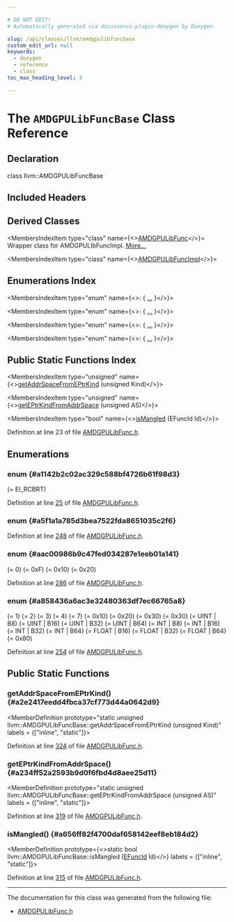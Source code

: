 ```yaml
---

# DO NOT EDIT!
# Automatically generated via docusaurus-plugin-doxygen by Doxygen.

slug: /api/classes/llvm/amdgpulibfuncbase
custom_edit_url: null
keywords:
  - doxygen
  - reference
  - class
toc_max_heading_level: 3

---
```





# The `AMDGPULibFuncBase` Class Reference

<DoxygenPage pluginConfig={pluginConfig}>



## Declaration

<CodeBlock>class llvm::AMDGPULibFuncBase</CodeBlock>

## Included Headers

<IncludesList>
<IncludesListItem
  filePath="Target/AMDGPU/AMDGPULibFunc.h"
  permalink="/docs/api/files/lib/lib/target/lib/target/amdgpu/amdgpulibfunc-h"
  isLocal="true" />
</IncludesList>

## Derived Classes

<MembersIndex>

<MembersIndexItem
  type="class"
  name={<><a href="/docs/api/classes/llvm/amdgpulibfunc">AMDGPULibFunc</a></>}>
Wrapper class for AMDGPULIbFuncImpl. <a href="/docs/api/classes/llvm/amdgpulibfunc/#details">More...</a>
</MembersIndexItem>

<MembersIndexItem
  type="class"
  name={<><a href="/docs/api/classes/llvm/amdgpulibfuncimpl">AMDGPULibFuncImpl</a></>}>
</MembersIndexItem>

</MembersIndex>

## Enumerations Index

<MembersIndex>

<MembersIndexItem
  type="enum"
  name={<>:  &#123; <a href="#a1142b2c02ac329c588bf4726b61f98d3">...</a> &#125;</>}>
</MembersIndexItem>

<MembersIndexItem
  type="enum"
  name={<>:  &#123; <a href="#a5f1a1a785d3bea7522fda8651035c2f6">...</a> &#125;</>}>
</MembersIndexItem>

<MembersIndexItem
  type="enum"
  name={<>:  &#123; <a href="#aac00986b9c47fed034287e1eeb01a141">...</a> &#125;</>}>
</MembersIndexItem>

<MembersIndexItem
  type="enum"
  name={<>:  &#123; <a href="#a858436a6ac3e32480363df7ec66765a8">...</a> &#125;</>}>
</MembersIndexItem>

</MembersIndex>

## Public Static Functions Index

<MembersIndex>

<MembersIndexItem
  type="unsigned"
  name={<><a href="#a2e2417eedd4fbca37cf773d44a0642d9">getAddrSpaceFromEPtrKind</a> (unsigned Kind)</>}>
</MembersIndexItem>

<MembersIndexItem
  type="unsigned"
  name={<><a href="#a234ff52a2593b9d0f6fbd4d8aee25d11">getEPtrKindFromAddrSpace</a> (unsigned AS)</>}>
</MembersIndexItem>

<MembersIndexItem
  type="bool"
  name={<><a href="#a656ff82f4700daf658142eef8eb184d2">isMangled</a> (EFuncId Id)</>}>
</MembersIndexItem>

</MembersIndex>


Definition at line 23 of file <a href="/docs/api/files/lib/lib/target/lib/target/amdgpu/amdgpulibfunc-h">AMDGPULibFunc.h</a>.

<SectionDefinition>

## Enumerations

### enum  {#a1142b2c02ac329c588bf4726b61f98d3}

<MemberDefinition
  prototype="enum llvm::AMDGPULibFuncBase::EFuncId ">

<EnumerationList title="Enumeration values">

<Link id="a1142b2c02ac329c588bf4726b61f98d3aad983ea959ef134ca52b0a3ec305ac32" />
<EnumerationListItem name="EI_NONE">

</EnumerationListItem>

<Link id="a1142b2c02ac329c588bf4726b61f98d3a08748e3ab19024fe4af639fce69df1c2" />
<EnumerationListItem name="EI_ABS">

</EnumerationListItem>

<Link id="a1142b2c02ac329c588bf4726b61f98d3a4b1a2c1bf45acbb6ec8be619d6587365" />
<EnumerationListItem name="EI_ABS_DIFF">

</EnumerationListItem>

<Link id="a1142b2c02ac329c588bf4726b61f98d3a64ebd7cb2e2ddbbe65bedc595ed505b9" />
<EnumerationListItem name="EI_ACOS">

</EnumerationListItem>

<Link id="a1142b2c02ac329c588bf4726b61f98d3a1fcbab56d02054f724d9e58c4c49f58b" />
<EnumerationListItem name="EI_ACOSH">

</EnumerationListItem>

<Link id="a1142b2c02ac329c588bf4726b61f98d3acfab5cd81c45e0ec2185b36cb4ca0b88" />
<EnumerationListItem name="EI_ACOSPI">

</EnumerationListItem>

<Link id="a1142b2c02ac329c588bf4726b61f98d3abfc77ceed66baca8177cc0eedbbf1e2e" />
<EnumerationListItem name="EI_ADD_SAT">

</EnumerationListItem>

<Link id="a1142b2c02ac329c588bf4726b61f98d3ae27ed8a6ce1eb11e6c812e5a812d0acc" />
<EnumerationListItem name="EI_ALL">

</EnumerationListItem>

<Link id="a1142b2c02ac329c588bf4726b61f98d3a1d41230524e0b3e30beee2665861a453" />
<EnumerationListItem name="EI_ANY">

</EnumerationListItem>

<Link id="a1142b2c02ac329c588bf4726b61f98d3ab9167ecfbfdb3df233e4d5c55bb37c57" />
<EnumerationListItem name="EI_ASIN">

</EnumerationListItem>

<Link id="a1142b2c02ac329c588bf4726b61f98d3abe8ff053ab125cc4349ac586b5424afb" />
<EnumerationListItem name="EI_ASINH">

</EnumerationListItem>

<Link id="a1142b2c02ac329c588bf4726b61f98d3adc64d60bbd6e41f59736e2b8ee335366" />
<EnumerationListItem name="EI_ASINPI">

</EnumerationListItem>

<Link id="a1142b2c02ac329c588bf4726b61f98d3a1bb97527c89bce10faa82649b70c7f9c" />
<EnumerationListItem name="EI_ASYNC_WORK_GROUP_COPY">

</EnumerationListItem>

<Link id="a1142b2c02ac329c588bf4726b61f98d3ad00b1aac714f6144e111c18f92cab110" />
<EnumerationListItem name="EI_ASYNC_WORK_GROUP_STRIDED_COPY">

</EnumerationListItem>

<Link id="a1142b2c02ac329c588bf4726b61f98d3a03f7d754b99577d67a0cde1e78619e94" />
<EnumerationListItem name="EI_ATAN">

</EnumerationListItem>

<Link id="a1142b2c02ac329c588bf4726b61f98d3a260e663406aefa3afea43cb2263fcc83" />
<EnumerationListItem name="EI_ATAN2">

</EnumerationListItem>

<Link id="a1142b2c02ac329c588bf4726b61f98d3ab4bbd1526f09d655eb3fb21de5eb65c3" />
<EnumerationListItem name="EI_ATAN2PI">

</EnumerationListItem>

<Link id="a1142b2c02ac329c588bf4726b61f98d3a52a876775e5291c599191a9071f11833" />
<EnumerationListItem name="EI_ATANH">

</EnumerationListItem>

<Link id="a1142b2c02ac329c588bf4726b61f98d3a7cbdaddf2fff263ffb500fa546dccdeb" />
<EnumerationListItem name="EI_ATANPI">

</EnumerationListItem>

<Link id="a1142b2c02ac329c588bf4726b61f98d3a2652e880bf3d1683cc5d87b80b8f5fce" />
<EnumerationListItem name="EI_ATOMIC_ADD">

</EnumerationListItem>

<Link id="a1142b2c02ac329c588bf4726b61f98d3a9603a43e89d7c68c5a093041e0301bee" />
<EnumerationListItem name="EI_ATOMIC_AND">

</EnumerationListItem>

<Link id="a1142b2c02ac329c588bf4726b61f98d3ace4420be119b5efc18e1cb3bf5be4594" />
<EnumerationListItem name="EI_ATOMIC_CMPXCHG">

</EnumerationListItem>

<Link id="a1142b2c02ac329c588bf4726b61f98d3aae3098860d35468ce01549c81b67bbee" />
<EnumerationListItem name="EI_ATOMIC_DEC">

</EnumerationListItem>

<Link id="a1142b2c02ac329c588bf4726b61f98d3affe556b16bab73da7da1bfbc3a23e37b" />
<EnumerationListItem name="EI_ATOMIC_INC">

</EnumerationListItem>

<Link id="a1142b2c02ac329c588bf4726b61f98d3a1d52a795f41fa944ab8676b5414d9457" />
<EnumerationListItem name="EI_ATOMIC_MAX">

</EnumerationListItem>

<Link id="a1142b2c02ac329c588bf4726b61f98d3a18b7aaa1b4e066950bc3ac346613ce5c" />
<EnumerationListItem name="EI_ATOMIC_MIN">

</EnumerationListItem>

<Link id="a1142b2c02ac329c588bf4726b61f98d3af08faa62fc1276f7309418a9c654d4da" />
<EnumerationListItem name="EI_ATOMIC_OR">

</EnumerationListItem>

<Link id="a1142b2c02ac329c588bf4726b61f98d3a542820f4bbbcef8c15808870e2f03a2c" />
<EnumerationListItem name="EI_ATOMIC_SUB">

</EnumerationListItem>

<Link id="a1142b2c02ac329c588bf4726b61f98d3a57185e9ba1715fba3e921f4c673b3844" />
<EnumerationListItem name="EI_ATOMIC_XCHG">

</EnumerationListItem>

<Link id="a1142b2c02ac329c588bf4726b61f98d3a64781a92dabf2e59aab57b3820d10732" />
<EnumerationListItem name="EI_ATOMIC_XOR">

</EnumerationListItem>

<Link id="a1142b2c02ac329c588bf4726b61f98d3a39cba2666b267a49d3fcc756d96e78b3" />
<EnumerationListItem name="EI_BITSELECT">

</EnumerationListItem>

<Link id="a1142b2c02ac329c588bf4726b61f98d3a2015aaaf552cf3eecd11ae9803cde39d" />
<EnumerationListItem name="EI_CBRT">

</EnumerationListItem>

<Link id="a1142b2c02ac329c588bf4726b61f98d3a0cd4c1b138d87489a1a582464de79251" />
<EnumerationListItem name="EI_CEIL">

</EnumerationListItem>

<Link id="a1142b2c02ac329c588bf4726b61f98d3ab6b8dcfa448aab3db8080efc69dd02c1" />
<EnumerationListItem name="EI_CLAMP">

</EnumerationListItem>

<Link id="a1142b2c02ac329c588bf4726b61f98d3a6d2ad56c0cb27cce095702b365a10be5" />
<EnumerationListItem name="EI_CLZ">

</EnumerationListItem>

<Link id="a1142b2c02ac329c588bf4726b61f98d3a91795349ee9a23bb6c9b333db6aa0175" />
<EnumerationListItem name="EI_COMMIT_READ_PIPE">

</EnumerationListItem>

<Link id="a1142b2c02ac329c588bf4726b61f98d3a0975f80a3125ef1f36ad7af47c96e277" />
<EnumerationListItem name="EI_COMMIT_WRITE_PIPE">

</EnumerationListItem>

<Link id="a1142b2c02ac329c588bf4726b61f98d3acf381ecf66f7217601c09feea36d6ed0" />
<EnumerationListItem name="EI_COPYSIGN">

</EnumerationListItem>

<Link id="a1142b2c02ac329c588bf4726b61f98d3adb71933f23940e062fc5a3eac31ccc11" />
<EnumerationListItem name="EI_COS">

</EnumerationListItem>

<Link id="a1142b2c02ac329c588bf4726b61f98d3ab42c3fd0368ecc3c9cf55f26d4d12855" />
<EnumerationListItem name="EI_COSH">

</EnumerationListItem>

<Link id="a1142b2c02ac329c588bf4726b61f98d3a2c50d065aea9e2b8f146693bac7c26f7" />
<EnumerationListItem name="EI_COSPI">

</EnumerationListItem>

<Link id="a1142b2c02ac329c588bf4726b61f98d3aa3a70b428b8ea31b7596ead856169da1" />
<EnumerationListItem name="EI_CROSS">

</EnumerationListItem>

<Link id="a1142b2c02ac329c588bf4726b61f98d3a8672163b480483c13375a630d5336030" />
<EnumerationListItem name="EI_CTZ">

</EnumerationListItem>

<Link id="a1142b2c02ac329c588bf4726b61f98d3a486e33c7b8c1cbd774b2b6c1dd4f8a9a" />
<EnumerationListItem name="EI_DEGREES">

</EnumerationListItem>

<Link id="a1142b2c02ac329c588bf4726b61f98d3a3386d7b6d25be5e4a62a8a0d7a6a7e8c" />
<EnumerationListItem name="EI_DISTANCE">

</EnumerationListItem>

<Link id="a1142b2c02ac329c588bf4726b61f98d3ab5b311e12c491b514bb13be4a1fb4f7e" />
<EnumerationListItem name="EI_DIVIDE">

</EnumerationListItem>

<Link id="a1142b2c02ac329c588bf4726b61f98d3ac0a55d46415906a49bb6a3eadb5895a9" />
<EnumerationListItem name="EI_DOT">

</EnumerationListItem>

<Link id="a1142b2c02ac329c588bf4726b61f98d3a795f914e82976318f0fa415cd4859b0a" />
<EnumerationListItem name="EI_ERF">

</EnumerationListItem>

<Link id="a1142b2c02ac329c588bf4726b61f98d3a4494538ca2bb859cdb080fd90950dd3d" />
<EnumerationListItem name="EI_ERFC">

</EnumerationListItem>

<Link id="a1142b2c02ac329c588bf4726b61f98d3a2e987433a67ea17eda081f27ecd098db" />
<EnumerationListItem name="EI_EXP">

</EnumerationListItem>

<Link id="a1142b2c02ac329c588bf4726b61f98d3acd876b65a7e15700fead4d4ba2426774" />
<EnumerationListItem name="EI_EXP10">

</EnumerationListItem>

<Link id="a1142b2c02ac329c588bf4726b61f98d3a49bd67da9ac6801dcfaa8ef97e2960d3" />
<EnumerationListItem name="EI_EXP2">

</EnumerationListItem>

<Link id="a1142b2c02ac329c588bf4726b61f98d3addf1df6d45e3cb09c8e07b424c7d285c" />
<EnumerationListItem name="EI_EXPM1">

</EnumerationListItem>

<Link id="a1142b2c02ac329c588bf4726b61f98d3aa96a2dd6e72dc1ca41d42d6c44846723" />
<EnumerationListItem name="EI_FABS">

</EnumerationListItem>

<Link id="a1142b2c02ac329c588bf4726b61f98d3a0f326481b15b6f59d9538649fd24468b" />
<EnumerationListItem name="EI_FAST_DISTANCE">

</EnumerationListItem>

<Link id="a1142b2c02ac329c588bf4726b61f98d3ac50eb59b151c5eb3b1114d8c89408e7c" />
<EnumerationListItem name="EI_FAST_LENGTH">

</EnumerationListItem>

<Link id="a1142b2c02ac329c588bf4726b61f98d3a8d2b3a53dfeb4462af28769c106b4b10" />
<EnumerationListItem name="EI_FAST_NORMALIZE">

</EnumerationListItem>

<Link id="a1142b2c02ac329c588bf4726b61f98d3a02ea2ace6a86c9967e2271d51e4a29c8" />
<EnumerationListItem name="EI_FDIM">

</EnumerationListItem>

<Link id="a1142b2c02ac329c588bf4726b61f98d3a058384d09ec72e7b4581eabcf6934000" />
<EnumerationListItem name="EI_FLOOR">

</EnumerationListItem>

<Link id="a1142b2c02ac329c588bf4726b61f98d3a48fbb1e41e5234f2cb1635c540aed4c6" />
<EnumerationListItem name="EI_FMA">

</EnumerationListItem>

<Link id="a1142b2c02ac329c588bf4726b61f98d3a94a21632abaf14faf328a76f55125914" />
<EnumerationListItem name="EI_FMAX">

</EnumerationListItem>

<Link id="a1142b2c02ac329c588bf4726b61f98d3a8491579b710e291a7d09e6a9f7c70ca0" />
<EnumerationListItem name="EI_FMIN">

</EnumerationListItem>

<Link id="a1142b2c02ac329c588bf4726b61f98d3a28521ea242723614bf2faa8f0654e827" />
<EnumerationListItem name="EI_FMOD">

</EnumerationListItem>

<Link id="a1142b2c02ac329c588bf4726b61f98d3a4e680866ee3808aa4d8530a800116905" />
<EnumerationListItem name="EI_FRACT">

</EnumerationListItem>

<Link id="a1142b2c02ac329c588bf4726b61f98d3ae5ca4d112c3e17041fcab99ec924554f" />
<EnumerationListItem name="EI_FREXP">

</EnumerationListItem>

<Link id="a1142b2c02ac329c588bf4726b61f98d3a5109dbc04b4726022cfaf49b663eed04" />
<EnumerationListItem name="EI_GET_IMAGE_ARRAY_SIZE">

</EnumerationListItem>

<Link id="a1142b2c02ac329c588bf4726b61f98d3af6bc065823cb9ef66b5026826e63cf3a" />
<EnumerationListItem name="EI_GET_IMAGE_CHANNEL_DATA_TYPE">

</EnumerationListItem>

<Link id="a1142b2c02ac329c588bf4726b61f98d3ad7d08ca9e79a65e6b7fb384a8c3c546d" />
<EnumerationListItem name="EI_GET_IMAGE_CHANNEL_ORDER">

</EnumerationListItem>

<Link id="a1142b2c02ac329c588bf4726b61f98d3a3b2741bf664009a15f875a77e7e34e04" />
<EnumerationListItem name="EI_GET_IMAGE_DIM">

</EnumerationListItem>

<Link id="a1142b2c02ac329c588bf4726b61f98d3a10a8fcd306e7abb9fbcf229a810d49f2" />
<EnumerationListItem name="EI_GET_IMAGE_HEIGHT">

</EnumerationListItem>

<Link id="a1142b2c02ac329c588bf4726b61f98d3ae0bf225eb859c81533e4afc41660d0e8" />
<EnumerationListItem name="EI_GET_IMAGE_WIDTH">

</EnumerationListItem>

<Link id="a1142b2c02ac329c588bf4726b61f98d3aaec97421426d7a321de9a565fdb4d6fa" />
<EnumerationListItem name="EI_GET_PIPE_MAX_PACKETS">

</EnumerationListItem>

<Link id="a1142b2c02ac329c588bf4726b61f98d3aa5d17633bc53bd67ca31c88b61519dc3" />
<EnumerationListItem name="EI_GET_PIPE_NUM_PACKETS">

</EnumerationListItem>

<Link id="a1142b2c02ac329c588bf4726b61f98d3ab9567e2b74afb7cca311747bd5fb17d8" />
<EnumerationListItem name="EI_HADD">

</EnumerationListItem>

<Link id="a1142b2c02ac329c588bf4726b61f98d3a951329199a8017ffcd2539e3f528c9c4" />
<EnumerationListItem name="EI_HYPOT">

</EnumerationListItem>

<Link id="a1142b2c02ac329c588bf4726b61f98d3a00563f462e432bf616b18d9af25be13c" />
<EnumerationListItem name="EI_ILOGB">

</EnumerationListItem>

<Link id="a1142b2c02ac329c588bf4726b61f98d3a9f1c08395873e4721825401f8093752f" />
<EnumerationListItem name="EI_ISEQUAL">

</EnumerationListItem>

<Link id="a1142b2c02ac329c588bf4726b61f98d3ad1c5e4e6680f878d1b8e137b37fb33bf" />
<EnumerationListItem name="EI_ISFINITE">

</EnumerationListItem>

<Link id="a1142b2c02ac329c588bf4726b61f98d3ab95a27c0af542d832e1ab8853329cdab" />
<EnumerationListItem name="EI_ISGREATER">

</EnumerationListItem>

<Link id="a1142b2c02ac329c588bf4726b61f98d3a1a001d7239e616fcdaee3f1cd82aaab0" />
<EnumerationListItem name="EI_ISGREATEREQUAL">

</EnumerationListItem>

<Link id="a1142b2c02ac329c588bf4726b61f98d3a8a163b32ab0a4ff1410487455f858785" />
<EnumerationListItem name="EI_ISINF">

</EnumerationListItem>

<Link id="a1142b2c02ac329c588bf4726b61f98d3a9b9ebde30296401eb9ae2c8f0d1a2911" />
<EnumerationListItem name="EI_ISLESS">

</EnumerationListItem>

<Link id="a1142b2c02ac329c588bf4726b61f98d3ae1018f06257a5c02320e3dc9c2954c2d" />
<EnumerationListItem name="EI_ISLESSEQUAL">

</EnumerationListItem>

<Link id="a1142b2c02ac329c588bf4726b61f98d3a0bdcfc690ede0276eab9515998c2601e" />
<EnumerationListItem name="EI_ISLESSGREATER">

</EnumerationListItem>

<Link id="a1142b2c02ac329c588bf4726b61f98d3ad73ea8002cfde25b20c98671a454b9e2" />
<EnumerationListItem name="EI_ISNAN">

</EnumerationListItem>

<Link id="a1142b2c02ac329c588bf4726b61f98d3a0c3901bd3987ff89e148049df0f71030" />
<EnumerationListItem name="EI_ISNORMAL">

</EnumerationListItem>

<Link id="a1142b2c02ac329c588bf4726b61f98d3a565440773590bfc0c1dbb09913dde7bb" />
<EnumerationListItem name="EI_ISNOTEQUAL">

</EnumerationListItem>

<Link id="a1142b2c02ac329c588bf4726b61f98d3a705aad8cd3a322d4014f651585174d06" />
<EnumerationListItem name="EI_ISORDERED">

</EnumerationListItem>

<Link id="a1142b2c02ac329c588bf4726b61f98d3af314a79c38b1e4ab160c43ccee63e557" />
<EnumerationListItem name="EI_ISUNORDERED">

</EnumerationListItem>

<Link id="a1142b2c02ac329c588bf4726b61f98d3a0eafdc097e558d07f2185458cea061c1" />
<EnumerationListItem name="EI_LDEXP">

</EnumerationListItem>

<Link id="a1142b2c02ac329c588bf4726b61f98d3ae6af2d9a030ed244c83ad46714ae5981" />
<EnumerationListItem name="EI_LENGTH">

</EnumerationListItem>

<Link id="a1142b2c02ac329c588bf4726b61f98d3a0a2d10a8a356ef12f25a15f9896babe0" />
<EnumerationListItem name="EI_LGAMMA">

</EnumerationListItem>

<Link id="a1142b2c02ac329c588bf4726b61f98d3a38369d9c399ad6b61649e78221298a4b" />
<EnumerationListItem name="EI_LGAMMA_R">

</EnumerationListItem>

<Link id="a1142b2c02ac329c588bf4726b61f98d3ab5e69549fb42b96e18a69c438e1f9761" />
<EnumerationListItem name="EI_LOG">

</EnumerationListItem>

<Link id="a1142b2c02ac329c588bf4726b61f98d3a52a423fd81e8bb4925add23cb778498c" />
<EnumerationListItem name="EI_LOG10">

</EnumerationListItem>

<Link id="a1142b2c02ac329c588bf4726b61f98d3aec907c04df6d89d33b292019eeb5d085" />
<EnumerationListItem name="EI_LOG1P">

</EnumerationListItem>

<Link id="a1142b2c02ac329c588bf4726b61f98d3afe8ecaad2f1178bc0a4f3e3ca266ec6d" />
<EnumerationListItem name="EI_LOG2">

</EnumerationListItem>

<Link id="a1142b2c02ac329c588bf4726b61f98d3a07b8ba6855c41ed8da586fb40140e40b" />
<EnumerationListItem name="EI_LOGB">

</EnumerationListItem>

<Link id="a1142b2c02ac329c588bf4726b61f98d3a8483b653f23fe91a91f1dc14f41724d3" />
<EnumerationListItem name="EI_MAD">

</EnumerationListItem>

<Link id="a1142b2c02ac329c588bf4726b61f98d3aa78c79ab633e90fdeed7365480989531" />
<EnumerationListItem name="EI_MAD24">

</EnumerationListItem>

<Link id="a1142b2c02ac329c588bf4726b61f98d3aafbdf269e1bdf2833c34ed0e80695293" />
<EnumerationListItem name="EI_MAD_HI">

</EnumerationListItem>

<Link id="a1142b2c02ac329c588bf4726b61f98d3a9d3f728991906aca794e16ae8d984b27" />
<EnumerationListItem name="EI_MAD_SAT">

</EnumerationListItem>

<Link id="a1142b2c02ac329c588bf4726b61f98d3a71481063650f90a090561f94815988d7" />
<EnumerationListItem name="EI_MAX">

</EnumerationListItem>

<Link id="a1142b2c02ac329c588bf4726b61f98d3a4fcedd1dbbc49c9690634cce89676ec2" />
<EnumerationListItem name="EI_MAXMAG">

</EnumerationListItem>

<Link id="a1142b2c02ac329c588bf4726b61f98d3a0f71ec8e7d0f99866b2e8e55ed3ff7dc" />
<EnumerationListItem name="EI_MIN">

</EnumerationListItem>

<Link id="a1142b2c02ac329c588bf4726b61f98d3a632adb855f0c2aa08dd7dcfa7f7cc771" />
<EnumerationListItem name="EI_MINMAG">

</EnumerationListItem>

<Link id="a1142b2c02ac329c588bf4726b61f98d3aa7e9e1ad605250bb8ecb5f8fc66fb056" />
<EnumerationListItem name="EI_MIX">

</EnumerationListItem>

<Link id="a1142b2c02ac329c588bf4726b61f98d3a23fdfbbda6f7f0d897ed48e54a53eb0e" />
<EnumerationListItem name="EI_MODF">

</EnumerationListItem>

<Link id="a1142b2c02ac329c588bf4726b61f98d3acfa0a19a43a693efc00281926d72c4dd" />
<EnumerationListItem name="EI_MUL24">

</EnumerationListItem>

<Link id="a1142b2c02ac329c588bf4726b61f98d3a2abf7ca0ab867b1469ac706313737b3a" />
<EnumerationListItem name="EI_MUL_HI">

</EnumerationListItem>

<Link id="a1142b2c02ac329c588bf4726b61f98d3a82d60fe7ebecdbecde5ad6fa210b9887" />
<EnumerationListItem name="EI_NAN">

</EnumerationListItem>

<Link id="a1142b2c02ac329c588bf4726b61f98d3ae31e94fb235535c37873903f3e07d1fb" />
<EnumerationListItem name="EI_NEXTAFTER">

</EnumerationListItem>

<Link id="a1142b2c02ac329c588bf4726b61f98d3aecbfb0f58ce3d452576cce583c9c4f6b" />
<EnumerationListItem name="EI_NORMALIZE">

</EnumerationListItem>

<Link id="a1142b2c02ac329c588bf4726b61f98d3a29531670bf7ad7436853a05467773243" />
<EnumerationListItem name="EI_POPCOUNT">

</EnumerationListItem>

<Link id="a1142b2c02ac329c588bf4726b61f98d3af5e703d690b2fc7009da2e7ea28b038e" />
<EnumerationListItem name="EI_POW">

</EnumerationListItem>

<Link id="a1142b2c02ac329c588bf4726b61f98d3a3d6c3f390e6c5e88b199ad76ab6927f4" />
<EnumerationListItem name="EI_POWN">

</EnumerationListItem>

<Link id="a1142b2c02ac329c588bf4726b61f98d3a890b3d788fc247f94186955daaedaa12" />
<EnumerationListItem name="EI_POWR">

</EnumerationListItem>

<Link id="a1142b2c02ac329c588bf4726b61f98d3a999420877ca321a10664b1a756ec5d3f" />
<EnumerationListItem name="EI_PREFETCH">

</EnumerationListItem>

<Link id="a1142b2c02ac329c588bf4726b61f98d3aade76ebea0de5a0b60573a1902864ad8" />
<EnumerationListItem name="EI_RADIANS">

</EnumerationListItem>

<Link id="a1142b2c02ac329c588bf4726b61f98d3af47c7744369abb31a2f95599e6d32164" />
<EnumerationListItem name="EI_RECIP">

</EnumerationListItem>

<Link id="a1142b2c02ac329c588bf4726b61f98d3a766dbd668dbb53bcf36f0011d4413d5a" />
<EnumerationListItem name="EI_REMAINDER">

</EnumerationListItem>

<Link id="a1142b2c02ac329c588bf4726b61f98d3a15e462a64838f51727034ac3834063ce" />
<EnumerationListItem name="EI_REMQUO">

</EnumerationListItem>

<Link id="a1142b2c02ac329c588bf4726b61f98d3ab23db55ec20402bb06bcb00aa2f735c3" />
<EnumerationListItem name="EI_RESERVE_READ_PIPE">

</EnumerationListItem>

<Link id="a1142b2c02ac329c588bf4726b61f98d3abc41a03ed9b0cc1d550dfd3d7d41dd8c" />
<EnumerationListItem name="EI_RESERVE_WRITE_PIPE">

</EnumerationListItem>

<Link id="a1142b2c02ac329c588bf4726b61f98d3a3c0e2e43b7b7fcd06463d58d1a1e9e6b" />
<EnumerationListItem name="EI_RHADD">

</EnumerationListItem>

<Link id="a1142b2c02ac329c588bf4726b61f98d3abbfa421d45576bfd76fdee8b028c1794" />
<EnumerationListItem name="EI_RINT">

</EnumerationListItem>

<Link id="a1142b2c02ac329c588bf4726b61f98d3a9d833f07a7a25855cf524a3dd54556fe" />
<EnumerationListItem name="EI_ROOTN">

</EnumerationListItem>

<Link id="a1142b2c02ac329c588bf4726b61f98d3a6460b13f74bbf957e1d6887531b88ec8" />
<EnumerationListItem name="EI_ROTATE">

</EnumerationListItem>

<Link id="a1142b2c02ac329c588bf4726b61f98d3a8416fd02482dc92eb84c2c38eee70db7" />
<EnumerationListItem name="EI_ROUND">

</EnumerationListItem>

<Link id="a1142b2c02ac329c588bf4726b61f98d3a443810632d10d7cbc053cca01af12d4b" />
<EnumerationListItem name="EI_RSQRT">

</EnumerationListItem>

<Link id="a1142b2c02ac329c588bf4726b61f98d3aa19d0c0c8e8132861e0fb1327e4d634a" />
<EnumerationListItem name="EI_SELECT">

</EnumerationListItem>

<Link id="a1142b2c02ac329c588bf4726b61f98d3a58ba4a871af0ce54a96355846c9b89dc" />
<EnumerationListItem name="EI_SHUFFLE">

</EnumerationListItem>

<Link id="a1142b2c02ac329c588bf4726b61f98d3a580af14adc5833f18a13737e53fe4c7a" />
<EnumerationListItem name="EI_SHUFFLE2">

</EnumerationListItem>

<Link id="a1142b2c02ac329c588bf4726b61f98d3aaa858370cfcde097e8b503779ae15a12" />
<EnumerationListItem name="EI_SIGN">

</EnumerationListItem>

<Link id="a1142b2c02ac329c588bf4726b61f98d3a5cfcc762721f4c19f823a2371be4c480" />
<EnumerationListItem name="EI_SIGNBIT">

</EnumerationListItem>

<Link id="a1142b2c02ac329c588bf4726b61f98d3a9de3a011a924c901cd12142bf48a83ec" />
<EnumerationListItem name="EI_SIN">

</EnumerationListItem>

<Link id="a1142b2c02ac329c588bf4726b61f98d3a19916d6858eb73c5cafdadb79ebde8ed" />
<EnumerationListItem name="EI_SINCOS">

</EnumerationListItem>

<Link id="a1142b2c02ac329c588bf4726b61f98d3ab4b8bd994713d2024deb5d2a85d48464" />
<EnumerationListItem name="EI_SINH">

</EnumerationListItem>

<Link id="a1142b2c02ac329c588bf4726b61f98d3a8033a316d573e66e8a89ec903fa4b64b" />
<EnumerationListItem name="EI_SINPI">

</EnumerationListItem>

<Link id="a1142b2c02ac329c588bf4726b61f98d3a7fd27e03cfda0995e0f69b9783d3861b" />
<EnumerationListItem name="EI_SMOOTHSTEP">

</EnumerationListItem>

<Link id="a1142b2c02ac329c588bf4726b61f98d3a2d19318cd15f1d0bc987640a6545419a" />
<EnumerationListItem name="EI_SQRT">

</EnumerationListItem>

<Link id="a1142b2c02ac329c588bf4726b61f98d3a804f416bbcb529b8a8cb48d7dbab8ca9" />
<EnumerationListItem name="EI_STEP">

</EnumerationListItem>

<Link id="a1142b2c02ac329c588bf4726b61f98d3a088ef90736bab399a90168d14e1d1c0b" />
<EnumerationListItem name="EI_SUB_GROUP_BROADCAST">

</EnumerationListItem>

<Link id="a1142b2c02ac329c588bf4726b61f98d3a131b7c2ad2524947e0d229e6cd668b0f" />
<EnumerationListItem name="EI_SUB_GROUP_COMMIT_READ_PIPE">

</EnumerationListItem>

<Link id="a1142b2c02ac329c588bf4726b61f98d3a654c4b205bce196da7a1d4eadedade6f" />
<EnumerationListItem name="EI_SUB_GROUP_COMMIT_WRITE_PIPE">

</EnumerationListItem>

<Link id="a1142b2c02ac329c588bf4726b61f98d3a28b2396b9f5207d322efe9addc0e4e91" />
<EnumerationListItem name="EI_SUB_GROUP_REDUCE_ADD">

</EnumerationListItem>

<Link id="a1142b2c02ac329c588bf4726b61f98d3aeb0449ae4bc1335e77af291a75ca1bd4" />
<EnumerationListItem name="EI_SUB_GROUP_REDUCE_MAX">

</EnumerationListItem>

<Link id="a1142b2c02ac329c588bf4726b61f98d3ae1eb088da82f796a36dce0cee4cfb45a" />
<EnumerationListItem name="EI_SUB_GROUP_REDUCE_MIN">

</EnumerationListItem>

<Link id="a1142b2c02ac329c588bf4726b61f98d3ab8afb648c8834c556180ad610fae1854" />
<EnumerationListItem name="EI_SUB_GROUP_RESERVE_READ_PIPE">

</EnumerationListItem>

<Link id="a1142b2c02ac329c588bf4726b61f98d3a4a957fd5c4a0ccb4fb4b7ae3371a686f" />
<EnumerationListItem name="EI_SUB_GROUP_RESERVE_WRITE_PIPE">

</EnumerationListItem>

<Link id="a1142b2c02ac329c588bf4726b61f98d3a6727bc9582c4bb40311f090ffecce538" />
<EnumerationListItem name="EI_SUB_GROUP_SCAN_EXCLUSIVE_ADD">

</EnumerationListItem>

<Link id="a1142b2c02ac329c588bf4726b61f98d3a3c42b82d7e620a88c508c8252d702bee" />
<EnumerationListItem name="EI_SUB_GROUP_SCAN_EXCLUSIVE_MAX">

</EnumerationListItem>

<Link id="a1142b2c02ac329c588bf4726b61f98d3a0e321bfd9358497a708c5f1771681cc9" />
<EnumerationListItem name="EI_SUB_GROUP_SCAN_EXCLUSIVE_MIN">

</EnumerationListItem>

<Link id="a1142b2c02ac329c588bf4726b61f98d3a7636c2beb7ca5f345bed73afcc370cf2" />
<EnumerationListItem name="EI_SUB_GROUP_SCAN_INCLUSIVE_ADD">

</EnumerationListItem>

<Link id="a1142b2c02ac329c588bf4726b61f98d3a2e5f021ad052efc742bf01247c7b2f51" />
<EnumerationListItem name="EI_SUB_GROUP_SCAN_INCLUSIVE_MAX">

</EnumerationListItem>

<Link id="a1142b2c02ac329c588bf4726b61f98d3a36195699d76ce466eb5d889c04f2e2ea" />
<EnumerationListItem name="EI_SUB_GROUP_SCAN_INCLUSIVE_MIN">

</EnumerationListItem>

<Link id="a1142b2c02ac329c588bf4726b61f98d3a0ece14273d81c17e3df3b054c2496197" />
<EnumerationListItem name="EI_SUB_SAT">

</EnumerationListItem>

<Link id="a1142b2c02ac329c588bf4726b61f98d3aa3b8c714bac2150cd9742ec5dbc5f936" />
<EnumerationListItem name="EI_TAN">

</EnumerationListItem>

<Link id="a1142b2c02ac329c588bf4726b61f98d3ad2329b67e476dad41b495394d26fa26e" />
<EnumerationListItem name="EI_TANH">

</EnumerationListItem>

<Link id="a1142b2c02ac329c588bf4726b61f98d3a6d2eb151d08967da6807ca2f791aa282" />
<EnumerationListItem name="EI_TANPI">

</EnumerationListItem>

<Link id="a1142b2c02ac329c588bf4726b61f98d3a60e82d51f89b268d4a061d66ad0212a1" />
<EnumerationListItem name="EI_TGAMMA">

</EnumerationListItem>

<Link id="a1142b2c02ac329c588bf4726b61f98d3a6a6b5da17a2e439c886a2f085ae972e9" />
<EnumerationListItem name="EI_TRUNC">

</EnumerationListItem>

<Link id="a1142b2c02ac329c588bf4726b61f98d3a69d15d8ad79ba515902ac59ecf084e85" />
<EnumerationListItem name="EI_UPSAMPLE">

</EnumerationListItem>

<Link id="a1142b2c02ac329c588bf4726b61f98d3a410014f36118a157682a000eb9f4e6ca" />
<EnumerationListItem name="EI_VEC_STEP">

</EnumerationListItem>

<Link id="a1142b2c02ac329c588bf4726b61f98d3adece06ee4b293c04f2c21fe864f03c42" />
<EnumerationListItem name="EI_VSTORE">

</EnumerationListItem>

<Link id="a1142b2c02ac329c588bf4726b61f98d3a2b936da79bc43bae6a3858910785761b" />
<EnumerationListItem name="EI_VSTORE16">

</EnumerationListItem>

<Link id="a1142b2c02ac329c588bf4726b61f98d3a1828240c44a624b1b1f8df4dfaa56b67" />
<EnumerationListItem name="EI_VSTORE2">

</EnumerationListItem>

<Link id="a1142b2c02ac329c588bf4726b61f98d3a73461835bc2c6bdae1dfe5c0bc765529" />
<EnumerationListItem name="EI_VSTORE3">

</EnumerationListItem>

<Link id="a1142b2c02ac329c588bf4726b61f98d3a7bdddaaeffc9f87d826a6ad06d41dc28" />
<EnumerationListItem name="EI_VSTORE4">

</EnumerationListItem>

<Link id="a1142b2c02ac329c588bf4726b61f98d3a40d0af1e3cb648aafcd9075db892cf16" />
<EnumerationListItem name="EI_VSTORE8">

</EnumerationListItem>

<Link id="a1142b2c02ac329c588bf4726b61f98d3aa4a7533d7a765d2e01e57bb0924e6e67" />
<EnumerationListItem name="EI_WORK_GROUP_COMMIT_READ_PIPE">

</EnumerationListItem>

<Link id="a1142b2c02ac329c588bf4726b61f98d3a27a50b68689dfafe398709e29fded557" />
<EnumerationListItem name="EI_WORK_GROUP_COMMIT_WRITE_PIPE">

</EnumerationListItem>

<Link id="a1142b2c02ac329c588bf4726b61f98d3ae6b57b0494dafa75702be0d738a7528e" />
<EnumerationListItem name="EI_WORK_GROUP_REDUCE_ADD">

</EnumerationListItem>

<Link id="a1142b2c02ac329c588bf4726b61f98d3a53e0e6d7af38b5a55cd66a4914199c3a" />
<EnumerationListItem name="EI_WORK_GROUP_REDUCE_MAX">

</EnumerationListItem>

<Link id="a1142b2c02ac329c588bf4726b61f98d3a864f8314f9d2ed06e6f4a04c2d122bc6" />
<EnumerationListItem name="EI_WORK_GROUP_REDUCE_MIN">

</EnumerationListItem>

<Link id="a1142b2c02ac329c588bf4726b61f98d3a51d5f1f755aa715af02dbf4ded504054" />
<EnumerationListItem name="EI_WORK_GROUP_RESERVE_READ_PIPE">

</EnumerationListItem>

<Link id="a1142b2c02ac329c588bf4726b61f98d3a70ef738653a80727e964bc95c8ad3e07" />
<EnumerationListItem name="EI_WORK_GROUP_RESERVE_WRITE_PIPE">

</EnumerationListItem>

<Link id="a1142b2c02ac329c588bf4726b61f98d3a5df9c3e0042490e2c22e12a856da4f64" />
<EnumerationListItem name="EI_WORK_GROUP_SCAN_EXCLUSIVE_ADD">

</EnumerationListItem>

<Link id="a1142b2c02ac329c588bf4726b61f98d3a7df11c674f758989f82719b63cb6d47c" />
<EnumerationListItem name="EI_WORK_GROUP_SCAN_EXCLUSIVE_MAX">

</EnumerationListItem>

<Link id="a1142b2c02ac329c588bf4726b61f98d3a02c97c6892371e01aec9e9ff2851fe4e" />
<EnumerationListItem name="EI_WORK_GROUP_SCAN_EXCLUSIVE_MIN">

</EnumerationListItem>

<Link id="a1142b2c02ac329c588bf4726b61f98d3a81524fd41059e492c994a3f6bf95ab78" />
<EnumerationListItem name="EI_WORK_GROUP_SCAN_INCLUSIVE_ADD">

</EnumerationListItem>

<Link id="a1142b2c02ac329c588bf4726b61f98d3a6ecc8d29c35673f4ec9072d07f956036" />
<EnumerationListItem name="EI_WORK_GROUP_SCAN_INCLUSIVE_MAX">

</EnumerationListItem>

<Link id="a1142b2c02ac329c588bf4726b61f98d3af84d70b973f1076dc6853de327b3fadb" />
<EnumerationListItem name="EI_WORK_GROUP_SCAN_INCLUSIVE_MIN">

</EnumerationListItem>

<Link id="a1142b2c02ac329c588bf4726b61f98d3ac74fb18d0e09c764ec511d392a0e9e4e" />
<EnumerationListItem name="EI_WRITE_IMAGEF">

</EnumerationListItem>

<Link id="a1142b2c02ac329c588bf4726b61f98d3aab372d1336e9c75025a35239a0c2fddb" />
<EnumerationListItem name="EI_WRITE_IMAGEI">

</EnumerationListItem>

<Link id="a1142b2c02ac329c588bf4726b61f98d3aa78240a6190c3483fe846f36d8940766" />
<EnumerationListItem name="EI_WRITE_IMAGEUI">

</EnumerationListItem>

<Link id="a1142b2c02ac329c588bf4726b61f98d3a4882dda175b9e6246d5212c9a5cddb0c" />
<EnumerationListItem name="EI_NCOS">

</EnumerationListItem>

<Link id="a1142b2c02ac329c588bf4726b61f98d3a3e74573d665d2957769a7dd21d628978" />
<EnumerationListItem name="EI_NEXP2">

</EnumerationListItem>

<Link id="a1142b2c02ac329c588bf4726b61f98d3a348e881ada104c587ace561313f607f0" />
<EnumerationListItem name="EI_NFMA">

</EnumerationListItem>

<Link id="a1142b2c02ac329c588bf4726b61f98d3ae0db9cb46ec4b65a52ad9dee0f16f926" />
<EnumerationListItem name="EI_NLOG2">

</EnumerationListItem>

<Link id="a1142b2c02ac329c588bf4726b61f98d3a91883d7f941fd5ed3c79502a7f8c5ad7" />
<EnumerationListItem name="EI_NRCP">

</EnumerationListItem>

<Link id="a1142b2c02ac329c588bf4726b61f98d3a6cdd0cf8a4be6b68e54e0399bf6fa7d5" />
<EnumerationListItem name="EI_NRSQRT">

</EnumerationListItem>

<Link id="a1142b2c02ac329c588bf4726b61f98d3a9c4c88a3c8b3c4f502153a61ddd736c1" />
<EnumerationListItem name="EI_NSIN">

</EnumerationListItem>

<Link id="a1142b2c02ac329c588bf4726b61f98d3ac711cdac2769081a1445b8025ddef68a" />
<EnumerationListItem name="EI_NSQRT">

</EnumerationListItem>

<Link id="a1142b2c02ac329c588bf4726b61f98d3ab929370e7f1df17d3e80e7c9d582db09" />
<EnumerationListItem name="EI_FTZ">

</EnumerationListItem>

<Link id="a1142b2c02ac329c588bf4726b61f98d3a9f1427928407ee8c10d6599c3bfe996f" />
<EnumerationListItem name="EI_FLDEXP">

</EnumerationListItem>

<Link id="a1142b2c02ac329c588bf4726b61f98d3afbb6e56ec1b1d348c07f23ecd6bb08a6" />
<EnumerationListItem name="EI_CLASS">

</EnumerationListItem>

<Link id="a1142b2c02ac329c588bf4726b61f98d3a51daa7d6fe35270f50f34603d4de7ac7" />
<EnumerationListItem name="EI_RCBRT">

</EnumerationListItem>

<Link id="a1142b2c02ac329c588bf4726b61f98d3a37885ffcd6337778d814ef3672e63978" />
<EnumerationListItem name="EI_LAST_MANGLED">
 (=
        EI&#95;RCBRT)
</EnumerationListItem>

<Link id="a1142b2c02ac329c588bf4726b61f98d3a857a85237617df4bef89cc3b681ed391" />
<EnumerationListItem name="EI_READ_PIPE_2">

</EnumerationListItem>

<Link id="a1142b2c02ac329c588bf4726b61f98d3a2dd4b1948ce322d57d3fd12bd7234abd" />
<EnumerationListItem name="EI_READ_PIPE_4">

</EnumerationListItem>

<Link id="a1142b2c02ac329c588bf4726b61f98d3af981794446493eb20f572fc644af8a35" />
<EnumerationListItem name="EI_WRITE_PIPE_2">

</EnumerationListItem>

<Link id="a1142b2c02ac329c588bf4726b61f98d3a16dcaa516691259b2ebf9aec3f010cda" />
<EnumerationListItem name="EI_WRITE_PIPE_4">

</EnumerationListItem>

<Link id="a1142b2c02ac329c588bf4726b61f98d3a7c30473a35904cb3be025e8074eb9298" />
<EnumerationListItem name="EX_INTRINSICS_COUNT">

</EnumerationListItem>

</EnumerationList>

Definition at line <a href="/docs/api/files/lib/lib/target/lib/target/amdgpu/amdgpulibfunc-h/#l00025">25</a> of file <a href="/docs/api/files/lib/lib/target/lib/target/amdgpu/amdgpulibfunc-h">AMDGPULibFunc.h</a>.
</MemberDefinition>

### enum  {#a5f1a1a785d3bea7522fda8651035c2f6}

<MemberDefinition
  prototype="enum llvm::AMDGPULibFuncBase::ENamePrefix ">

<EnumerationList title="Enumeration values">

<Link id="a5f1a1a785d3bea7522fda8651035c2f6a4e02cec40ee27126cc5262e46bd59e03" />
<EnumerationListItem name="NOPFX">

</EnumerationListItem>

<Link id="a5f1a1a785d3bea7522fda8651035c2f6a1df3c3e4573abf56929068a57e3f4963" />
<EnumerationListItem name="NATIVE">

</EnumerationListItem>

<Link id="a5f1a1a785d3bea7522fda8651035c2f6ae221e1fe973e968bf19ac90f0cafa3a8" />
<EnumerationListItem name="HALF">

</EnumerationListItem>

</EnumerationList>

Definition at line <a href="/docs/api/files/lib/lib/target/lib/target/amdgpu/amdgpulibfunc-h/#l00248">248</a> of file <a href="/docs/api/files/lib/lib/target/lib/target/amdgpu/amdgpulibfunc-h">AMDGPULibFunc.h</a>.
</MemberDefinition>

### enum  {#aac00986b9c47fed034287e1eeb01a141}

<MemberDefinition
  prototype="enum llvm::AMDGPULibFuncBase::EPtrKind ">

<EnumerationList title="Enumeration values">

<Link id="aac00986b9c47fed034287e1eeb01a141ace38fa4a412a5fe40cde9a544b2e64f3" />
<EnumerationListItem name="BYVALUE">
 (= 0)
</EnumerationListItem>

<Link id="aac00986b9c47fed034287e1eeb01a141ab7955061b9da9115dc37f1baf7f3cbca" />
<EnumerationListItem name="ADDR_SPACE">
 (= 0xF)
</EnumerationListItem>

<Link id="aac00986b9c47fed034287e1eeb01a141ab71327ef08041a654a35def14111691c" />
<EnumerationListItem name="CONST">
 (= 0x10)
</EnumerationListItem>

<Link id="aac00986b9c47fed034287e1eeb01a141a6987d7ee902a05bb1ede8f10f5956ba7" />
<EnumerationListItem name="VOLATILE">
 (= 0x20)
</EnumerationListItem>

</EnumerationList>

Definition at line <a href="/docs/api/files/lib/lib/target/lib/target/amdgpu/amdgpulibfunc-h/#l00286">286</a> of file <a href="/docs/api/files/lib/lib/target/lib/target/amdgpu/amdgpulibfunc-h">AMDGPULibFunc.h</a>.
</MemberDefinition>

### enum  {#a858436a6ac3e32480363df7ec66765a8}

<MemberDefinition
  prototype="enum llvm::AMDGPULibFuncBase::EType ">

<EnumerationList title="Enumeration values">

<Link id="a858436a6ac3e32480363df7ec66765a8aef7f289d40cba38e952183b488e6745d" />
<EnumerationListItem name="B8">
 (= 1)
</EnumerationListItem>

<Link id="a858436a6ac3e32480363df7ec66765a8a530383443ddee974289016216d02d38e" />
<EnumerationListItem name="B16">
 (= 2)
</EnumerationListItem>

<Link id="a858436a6ac3e32480363df7ec66765a8a27954da45df36722e84d4d7920c160a4" />
<EnumerationListItem name="B32">
 (= 3)
</EnumerationListItem>

<Link id="a858436a6ac3e32480363df7ec66765a8a8c7290400f7627e11246a1787a9b6a69" />
<EnumerationListItem name="B64">
 (= 4)
</EnumerationListItem>

<Link id="a858436a6ac3e32480363df7ec66765a8a2830c9fe1a1e162ab0ef8053d6917a7a" />
<EnumerationListItem name="SIZE_MASK">
 (= 7)
</EnumerationListItem>

<Link id="a858436a6ac3e32480363df7ec66765a8ab7c0bdf13a234a4771f7580b16fb617f" />
<EnumerationListItem name="FLOAT">
 (= 0x10)
</EnumerationListItem>

<Link id="a858436a6ac3e32480363df7ec66765a8a5e762edbd94c2c234a799ba2954e5845" />
<EnumerationListItem name="INT">
 (= 0x20)
</EnumerationListItem>

<Link id="a858436a6ac3e32480363df7ec66765a8aa58407df436b853385d7db02b81a8a22" />
<EnumerationListItem name="UINT">
 (= 0x30)
</EnumerationListItem>

<Link id="a858436a6ac3e32480363df7ec66765a8a6a24c0a92d2c2714fbb15f99c0e69202" />
<EnumerationListItem name="BASE_TYPE_MASK">
 (= 0x30)
</EnumerationListItem>

<Link id="a858436a6ac3e32480363df7ec66765a8ae8baa7f9c7af35b4306f6d225214404e" />
<EnumerationListItem name="U8">
 (=  UINT | B8)
</EnumerationListItem>

<Link id="a858436a6ac3e32480363df7ec66765a8a76424308db519548eaeda3655a288bc4" />
<EnumerationListItem name="U16">
 (=  UINT | B16)
</EnumerationListItem>

<Link id="a858436a6ac3e32480363df7ec66765a8a3e402cd027c568fa43f4b554c0b348b6" />
<EnumerationListItem name="U32">
 (=  UINT | B32)
</EnumerationListItem>

<Link id="a858436a6ac3e32480363df7ec66765a8a8c6c6342eca81ee6609a590cdc4fcad6" />
<EnumerationListItem name="U64">
 (=  UINT | B64)
</EnumerationListItem>

<Link id="a858436a6ac3e32480363df7ec66765a8ad0af55ef4d18b5452d50afa947f2f150" />
<EnumerationListItem name="I8">
 (=   INT | B8)
</EnumerationListItem>

<Link id="a858436a6ac3e32480363df7ec66765a8a3a5514459881fc9d2444d6ac8a18a8c2" />
<EnumerationListItem name="I16">
 (=   INT | B16)
</EnumerationListItem>

<Link id="a858436a6ac3e32480363df7ec66765a8a8039c0339aea621d2589419bc0c7ffdf" />
<EnumerationListItem name="I32">
 (=   INT | B32)
</EnumerationListItem>

<Link id="a858436a6ac3e32480363df7ec66765a8aaeb097d554a6e77e61dd1dc797ea062f" />
<EnumerationListItem name="I64">
 (=   INT | B64)
</EnumerationListItem>

<Link id="a858436a6ac3e32480363df7ec66765a8af91b4c3fb5deff779fa5884c0d521278" />
<EnumerationListItem name="F16">
 (= FLOAT | B16)
</EnumerationListItem>

<Link id="a858436a6ac3e32480363df7ec66765a8af5e427970dc9c29ec50cb3f39fbcf774" />
<EnumerationListItem name="F32">
 (= FLOAT | B32)
</EnumerationListItem>

<Link id="a858436a6ac3e32480363df7ec66765a8a06c2414f8276b0025f4057efce9bc562" />
<EnumerationListItem name="F64">
 (= FLOAT | B64)
</EnumerationListItem>

<Link id="a858436a6ac3e32480363df7ec66765a8aa4a0749682012c0c912a6c67faac089f" />
<EnumerationListItem name="IMG1DA">
 (= 0x80)
</EnumerationListItem>

<Link id="a858436a6ac3e32480363df7ec66765a8acdc53f4dbf399c54a795dcd836b085b4" />
<EnumerationListItem name="IMG1DB">

</EnumerationListItem>

<Link id="a858436a6ac3e32480363df7ec66765a8acbd1cf99158a98160aeba7a1e350ed80" />
<EnumerationListItem name="IMG2DA">

</EnumerationListItem>

<Link id="a858436a6ac3e32480363df7ec66765a8a2d2bd20792beb08e2871525ff0bd61bd" />
<EnumerationListItem name="IMG1D">

</EnumerationListItem>

<Link id="a858436a6ac3e32480363df7ec66765a8a678e88a9aa9bd4cecb5a9a75f11e0b2a" />
<EnumerationListItem name="IMG2D">

</EnumerationListItem>

<Link id="a858436a6ac3e32480363df7ec66765a8ad6ca04175915d03dee3f3d3d2669dfd7" />
<EnumerationListItem name="IMG3D">

</EnumerationListItem>

<Link id="a858436a6ac3e32480363df7ec66765a8aea0f57e5792d27177089744d2d67949c" />
<EnumerationListItem name="SAMPLER">

</EnumerationListItem>

<Link id="a858436a6ac3e32480363df7ec66765a8a3b58a8396e18962b04903105bb925fb4" />
<EnumerationListItem name="EVENT">

</EnumerationListItem>

<Link id="a858436a6ac3e32480363df7ec66765a8a3bcd722d2d045ca33574c1cd0a1ea34d" />
<EnumerationListItem name="DUMMY">

</EnumerationListItem>

</EnumerationList>

Definition at line <a href="/docs/api/files/lib/lib/target/lib/target/amdgpu/amdgpulibfunc-h/#l00254">254</a> of file <a href="/docs/api/files/lib/lib/target/lib/target/amdgpu/amdgpulibfunc-h">AMDGPULibFunc.h</a>.
</MemberDefinition>

</SectionDefinition>

<SectionDefinition>

## Public Static Functions

### getAddrSpaceFromEPtrKind() {#a2e2417eedd4fbca37cf773d44a0642d9}

<MemberDefinition
  prototype="static unsigned llvm::AMDGPULibFuncBase::getAddrSpaceFromEPtrKind (unsigned Kind)"
  labels = {["inline", "static"]}>

Definition at line <a href="/docs/api/files/lib/lib/target/lib/target/amdgpu/amdgpulibfunc-h/#l00324">324</a> of file <a href="/docs/api/files/lib/lib/target/lib/target/amdgpu/amdgpulibfunc-h">AMDGPULibFunc.h</a>.
</MemberDefinition>

### getEPtrKindFromAddrSpace() {#a234ff52a2593b9d0f6fbd4d8aee25d11}

<MemberDefinition
  prototype="static unsigned llvm::AMDGPULibFuncBase::getEPtrKindFromAddrSpace (unsigned AS)"
  labels = {["inline", "static"]}>

Definition at line <a href="/docs/api/files/lib/lib/target/lib/target/amdgpu/amdgpulibfunc-h/#l00319">319</a> of file <a href="/docs/api/files/lib/lib/target/lib/target/amdgpu/amdgpulibfunc-h">AMDGPULibFunc.h</a>.
</MemberDefinition>

### isMangled() {#a656ff82f4700daf658142eef8eb184d2}

<MemberDefinition
  prototype={<>static bool llvm::AMDGPULibFuncBase::isMangled (<a href="#a1142b2c02ac329c588bf4726b61f98d3">EFuncId</a> Id)</>}
  labels = {["inline", "static"]}>

Definition at line <a href="/docs/api/files/lib/lib/target/lib/target/amdgpu/amdgpulibfunc-h/#l00315">315</a> of file <a href="/docs/api/files/lib/lib/target/lib/target/amdgpu/amdgpulibfunc-h">AMDGPULibFunc.h</a>.
</MemberDefinition>

</SectionDefinition>

<hr/>

The documentation for this class was generated from the following file:

<ul>
<li><a href="/docs/api/files/lib/lib/target/lib/target/amdgpu/amdgpulibfunc-h">AMDGPULibFunc.h</a></li>
</ul>

</DoxygenPage>
